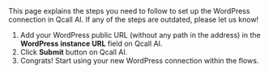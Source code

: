 
<Info>
    This page explains the steps you need to follow to set up the WordPress connection in Qcall AI. If any of the steps are outdated, please let us know!
</Info>

1. Add your WordPress public URL (without any path in the address) in the **WordPress instance URL** field on Qcall AI.
1. Click **Submit** button on Qcall AI.
1. Congrats! Start using your new WordPress connection within the flows.
